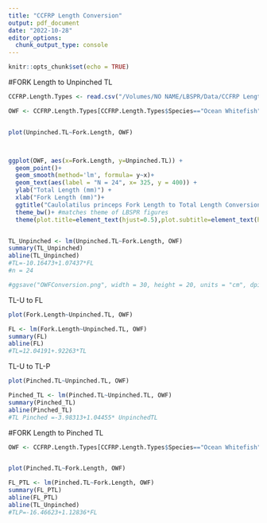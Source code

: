 ```yaml
---
title: "CCFRP Length Conversion"
output: pdf_document
date: "2022-10-28"
editor_options: 
  chunk_output_type: console
---
```


```r
knitr::opts_chunk$set(echo = TRUE)
```

#FORK Length to Unpinched TL
```r
CCFRP.Length.Types <- read.csv("/Volumes/NO NAME/LBSPR/Data/CCFRP Length Types.csv")

OWF <- CCFRP.Length.Types[CCFRP.Length.Types$Species=="Ocean Whitefish", 3:7]


plot(Unpinched.TL~Fork.Length, OWF)



ggplot(OWF, aes(x=Fork.Length, y=Unpinched.TL)) +
  geom_point()+
  geom_smooth(method='lm', formula= y~x)+
  geom_text(aes(label = "N = 24", x= 325, y = 400)) + 
  ylab("Total Length (mm)") + 
  xlab("Fork Length (mm)")+
  ggtitle("Caulolatilus princeps Fork Length to Total Length Conversion")+
  theme_bw()+ #matches theme of LBSPR figures
  theme(plot.title=element_text(hjust=0.5),plot.subtitle=element_text(hjust=0.5))


TL_Unpinched <- lm(Unpinched.TL~Fork.Length, OWF)
summary(TL_Unpinched)
abline(TL_Unpinched)
#TL=-10.16473+1.07437*FL
#n = 24

#ggsave("OWFConversion.png", width = 30, height = 20, units = "cm", dpi = 500)
```

TL-U to FL
```r
plot(Fork.Length~Unpinched.TL, OWF)

FL <- lm(Fork.Length~Unpinched.TL, OWF)
summary(FL)
abline(FL)
#TL=12.04191+.92263*TL
```

TL-U to TL-P
```r
plot(Pinched.TL~Unpinched.TL, OWF)

Pinched_TL <- lm(Pinched.TL~Unpinched.TL, OWF)
summary(Pinched_TL)
abline(Pinched_TL)
#TL Pinched =-3.98313+1.04455* UnpinchedTL
```


#FORK Length to Pinched TL
```r
OWF <- CCFRP.Length.Types[CCFRP.Length.Types$Species=="Ocean Whitefish", 3:7]


plot(Pinched.TL~Fork.Length, OWF)

FL_PTL <- lm(Pinched.TL~Fork.Length, OWF)
summary(FL_PTL)
abline(FL_PTL)
abline(TL_Unpinched)
#TLP=-16.46623+1.12836*FL

```